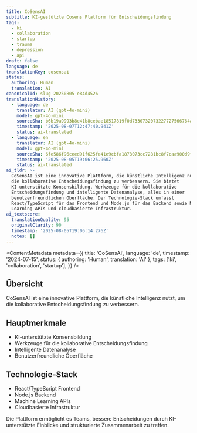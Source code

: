 ```yaml
---
title: CoSensAI
subtitle: KI-gestützte Cosens Platform für Entscheidungsfindung
tags:
  - ki
  - collaboration
  - startup
  - trauma
  - depression
  - api
draft: false
language: de
translationKey: cosensai
status:
  authoring: Human
  translation: AI
canonicalId: slug-20250805-e84d4526
translationHistory:
  - language: de
    translator: AI (gpt-4o-mini)
    model: gpt-4o-mini
    sourceSha: b6b19a9993b8e41b8cebae18517819f0d7330732073227727566764a6fe76a53
    timestamp: '2025-08-07T12:47:40.941Z'
    status: ai-translated
  - language: en
    translator: AI (gpt-4o-mini)
    model: gpt-4o-mini
    sourceSha: 6fe586f96ceed91f625fe41e9cbfa1873073cc7281bc8f7caa900d9f29a4ad0d
    timestamp: '2025-08-05T19:06:25.960Z'
    status: ai-translated
ai_tldr: >-
  CoSensAI ist eine innovative Plattform, die künstliche Intelligenz nutzt, um
  die kollaborative Entscheidungsfindung zu verbessern. Sie bietet
  KI-unterstützte Konsensbildung, Werkzeuge für die kollaborative
  Entscheidungsfindung und intelligente Datenanalyse, alles in einer
  benutzerfreundlichen Oberfläche. Der Technologie-Stack umfasst
  React/TypeScript für das Frontend und Node.js für das Backend sowie Machine
  Learning APIs und cloudbasierte Infrastruktur.
ai_textscore:
  translationQuality: 95
  originalClarity: 90
  timestamp: '2025-08-05T19:06:14.276Z'
  notes: []
---
```



<Headline title="CoSensAI" subtitle="KI-gestützte Entscheidungsfindung" tagline="Projekt" />

<ContentMetadata
  metadata={{
    title: 'CoSensAI',
    language: 'de',
    timestamp: '2024-07-15',
    status: { authoring: 'Human', translation: 'AI' },
    tags: ['ki', 'collaboration', 'startup'],
  }}
/>

## Übersicht

CoSensAI ist eine innovative Plattform, die künstliche Intelligenz nutzt, um die kollaborative Entscheidungsfindung zu verbessern.

## Hauptmerkmale

- KI-unterstützte Konsensbildung
- Werkzeuge für die kollaborative Entscheidungsfindung
- Intelligente Datenanalyse
- Benutzerfreundliche Oberfläche

## Technologie-Stack

- React/TypeScript Frontend
- Node.js Backend
- Machine Learning APIs
- Cloudbasierte Infrastruktur

Die Plattform ermöglicht es Teams, bessere Entscheidungen durch KI-unterstützte Einblicke und strukturierte Zusammenarbeit zu treffen.
